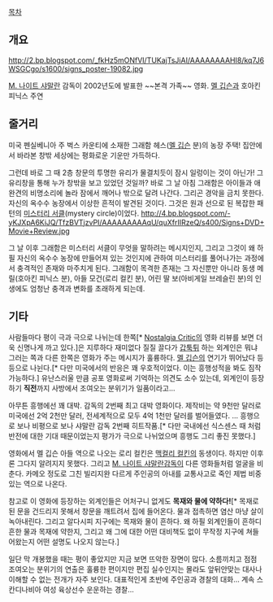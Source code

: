 [[목차]]
== 개요 ==
http://2.bp.blogspot.com/_fkHz5mONfVI/TUKajTsJiAI/AAAAAAAAHI8/kq7J6WSGCgo/s1600/signs_poster-19082.jpg

[[M. 나이트 샤말란]] 감독이 2002년도에 발표한 ~~본격 가족~~ 영화.
[[멜 깁슨]]과 호아킨 피닉스 주연

== 줄거리 ==
미국 펜실베니아 주 벅스 카운티에 소재한 그래함 헤스([[멜 깁슨]] 분)의 농장 주택! 집안에서 바라본 창밖 세상에는 평화로운 기운만 가득하다. 

그런데 바로 그 때 2층 창문의 투명한 유리가 물결치듯이 잠시 일렁이는 것이 아닌가! 그 유리창을 통해 누가 창밖을 보고 있었던 것일까? 바로 그 날 아침 그래함은 아이들과 애완견의 비명소리에 놀라 잠에서 깨어나 밖으로 달려 나간다. 그리곤 경악을 금치 못한다. 자신의 옥수수 농장에서 이상한 흔적이 발견된 것이다. 그것은 원과 선으로 된 복잡한 패턴의 [[미스터리 서클]](mystery circle)이었다. 
http://4.bp.blogspot.com/-yKJXpA6KiJQ/TfzBVTjzvPI/AAAAAAAAAqU/quXfrIIRzeQ/s400/Signs+DVD+Movie+Review.jpg

그 날 이후 그래함은 미스터리 서클이 무엇을 말하려는 메시지인지, 그리고 그것이 왜 하필 자신의 옥수수 농장에 만들어져 있는 것인지에 관하여 미스터리를 풀어나가는 과정에서 충격적인 존재와 마주치게 된다. 그래함이 목격한 존재는 그 자신뿐만 아니라 동생 메릴(호아킨 피닉스 분), 아들 모건(로리 컬킨 분), 어린 딸 보(아비게일 브레슬린 분)의 인생에도 엄청난 충격과 변화를 초래하게 되는데.

== 기타 ==
사람들마다 평이 극과 극으로 나뉘는데 한쪽[* [[Nostalgia Critic]]의 영화 리뷰를 보면 더욱 신명나게 까고 있다.]은 지루하다 재미없다 질질 끌다가 [[갑툭튀]] 하는 외계인은 뭐냐 그러는 쪽과 다른 한쪽은 영화가 주는 메시지가 훌륭하다. [[멜 깁슨]]의 연기가 뛰어났다 등등으로 나뉜다.[* 다만 미국에서의 반응은 꽤 우호적이었다. 이는 흥행성적을 봐도 짐작 가능하다.] 유난스러울 만큼 공포 영화로써 기억하는 의견도 소수 있는데, 외계인이 등장하기 '''직전'''까지 사방에서 조여오는 분위기가 일품이라고...

아무튼 흥행에선 꽤 대박. 감독의 2번째 최고 대박 영화이다. 제작비는 약 9천만 달러로 미국에선 2억 2천만 달러, 전세계적으로 모두 4억 1천만 달러를 벌어들였다. ... 흥행으로 보나 비평으로 보나 샤말란 감독 2번째 히트작품.[* 다만 국내에선 식스센스 때 처럼 반전에 대한 기대 때문이었는지 평가가 극으로 나뉘었으며 흥행도 그리 좋진 못했다.]

영화에서 멜 깁슨 아들 역으로 나오는 로리 컬킨은 [[맥컬리 컬킨]]의 동생이다. 하지만 이후론 그다지 알려지지 못했다. 그리고 [[M. 나이트 샤말란]]감독이 다른 영화들처럼 얼굴을 비춘다. 카메오 정도로 그친 빌리지완 다르게 주인공의 아내를 교통사고로 죽인 제법 비중있는 역으로 나온다.

참고로 이 영화에 등장하는 외계인들은 어처구니 없게도 '''목재와 물에 약하다!'''[* 목재로 된 문을 건드리지 못해서 창문을 깨트려서 집에 들어온다. 물과 접촉하면 염산 마냥 살이 녹아내린다. 그리고 알다시피 지구에는 목재와 물이 흔하다. 왜 하필 외계인들이 흔하디 흔한 물과 목재에 약한지, 그리고 왜 그에 대한 어떤 대비책도 없이 무작정 지구에 쳐들어왔는지 어떤 설명도 나오지 않는다.] 

일단 막 개봉했을 때는 평이 좋았지만 지금 보면 뜨악한 장면이 많다. 소름끼치고 점점 조여오는 분위기의 연출은 훌륭한 편이지만 편집 실수인지는 몰라도 앞뒤안맞는 대사나 이해할 수 없는 전개가 자주 보인다. 대표적인게 초반에 주인공과 경찰의 대화... 계속 스칸디나비아 여성 육상선수 운운하는 경찰...

